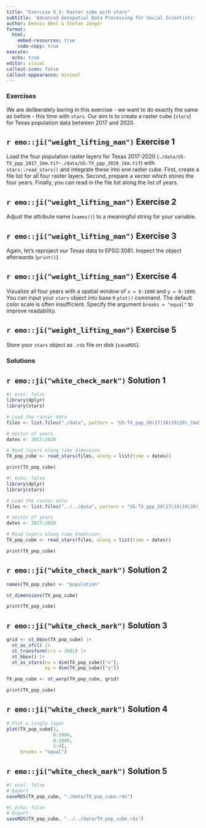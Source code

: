 ```yaml
---
title: "Exercise 5_2: Raster cube with stars"
subtitle: 'Advanced Geospatial Data Processing for Social Scientists'
author: Dennis Abel & Stefan Jünger
format: 
  html:
    embed-resources: true
    code-copy: true
execute:
  echo: true
editor: visual
callout-icon: false
callout-appearance: minimal
---
```


### Exercises

We are deliberately boring in this exercise - we want to do exactly the same as before - this time with `stars`. Our aim is to create a raster cube (`stars`) for Texas population data between 2017 and 2020.

::: callout-note
## `r emo::ji("weight_lifting_man")` Exercise 1

Load the four population raster layers for Texas 2017-2020 (`./data/US-TX_ppp_2017_1km.tif`-`./data/US-TX_ppp_2020_1km.tif`) with `stars::read_stars()` and integrate these into one raster cube. First, create a file list for all four raster layers. Second, prepare a vector which stores the four years. Finally, you can read in the file list along the list of years.
:::

::: callout-note
## `r emo::ji("weight_lifting_man")` Exercise 2

Adjust the attribute name (`names()`) to a meaningful string for your variable.
:::

::: callout-note
## `r emo::ji("weight_lifting_man")` Exercise 3

Again, let's reproject our Texas data to EPSG:3081. Inspect the object afterwards (`print()`).
:::

::: callout-note
## `r emo::ji("weight_lifting_man")` Exercise 4

Visualize all four years with a spatial window of `x = 0:1000` and `y = 0:1000`. You can input your `stars` object into base `R` `plot()` command. The default color scale is often insufficient. Specify the argument `breaks = "equal"` to improve readability.
:::

::: callout-note
## `r emo::ji("weight_lifting_man")` Exercise 5

Store your `stars` object as `.rds` file on disk (`saveRDS`).
:::

### Solutions

::: {.callout-tip collapse="true"}
## `r emo::ji("white_check_mark")` Solution 1

```r
#| eval: false
library(dplyr)
library(stars)

# Load the raster data
files <- list.files("./data", pattern = "US-TX_ppp_20(17|18|19|20)_1km\\.tif$", full.names = TRUE)

# Vector of years
dates <- 2017:2020

# Read layers along time dimension
TX_pop_cube <- read_stars(files, along = list(time = dates))

print(TX_pop_cube)
```

```r
#| echo: false
library(dplyr)
library(stars)

# Load the raster data
files <- list.files("../../data", pattern = "US-TX_ppp_20(17|18|19|20)_1km\\.tif$", full.names = TRUE)

# Vector of years
dates <- 2017:2020

# Read layers along time dimension
TX_pop_cube <- read_stars(files, along = list(time = dates))

print(TX_pop_cube)
```
:::

::: {.callout-tip collapse="true"}
## `r emo::ji("white_check_mark")` Solution 2

```r
names(TX_pop_cube) <- "population"

st_dimensions(TX_pop_cube)

print(TX_pop_cube)
```
:::

::: {.callout-tip collapse="true"}
## `r emo::ji("white_check_mark")` Solution 3

```r
grid <- st_bbox(TX_pop_cube) |>
  st_as_sfc() |>
  st_transform(crs = 3081) |>
  st_bbox() |>
  st_as_stars(nx = dim(TX_pop_cube)["x"], 
              ny = dim(TX_pop_cube)["y"])

TX_pop_cube <- st_warp(TX_pop_cube, grid)

print(TX_pop_cube)
```
:::

::: {.callout-tip collapse="true"}
## `r emo::ji("white_check_mark")` Solution 4

```r
# Plot a single layer
plot(TX_pop_cube[1,
                 0:1000,
                 0:1000, 
                 1:4],
     breaks = "equal")
```
:::

::: {.callout-tip collapse="true"}
## `r emo::ji("white_check_mark")` Solution 5

```r
#| eval: false
# Export
saveRDS(TX_pop_cube, "./data/TX_pop_cube.rds")
```

```r
#| echo: false
# Export
saveRDS(TX_pop_cube, "../../data/TX_pop_cube.rds")
```
:::
